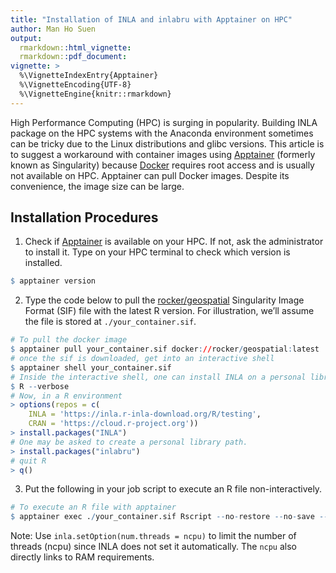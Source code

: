```yaml
---
title: "Installation of INLA and inlabru with Apptainer on HPC"
author: Man Ho Suen
output:
  rmarkdown::html_vignette:
  rmarkdown::pdf_document:
vignette: >
  %\VignetteIndexEntry{Apptainer}
  %\VignetteEncoding{UTF-8}
  %\VignetteEngine{knitr::rmarkdown}
---
```

High Performance Computing (HPC) is surging in popularity. Building INLA package
on the HPC systems with the Anaconda environment sometimes can be tricky due to 
the Linux distributions and glibc versions. This article is to suggest a 
workaround with container images using [Apptainer](https://apptainer.org/)
(formerly known as Singularity) because [Docker](https://www.docker.com/) 
requires root access and is usually not available on HPC. Apptainer can pull 
Docker images. Despite its convenience, the image size can be large. 

## Installation Procedures 

1. Check if [Apptainer](https://apptainer.org/docs/user/main/cli/apptainer_version.html)
   is available on your HPC. If not, ask the administrator to install it. Type 
   on your HPC terminal to check which version is installed. 
```r
$ apptainer version
```

2. Type the code below to pull the 
[rocker/geospatial](https://rocker-project.org/images/versioned/rstudio.html) 
Singularity Image Format (SIF) file with the latest R version.
For illustration, we'll assume the file is stored at `./your_container.sif`.

```r
# To pull the docker image 
$ apptainer pull your_container.sif docker://rocker/geospatial:latest
# once the sif is downloaded, get into an interactive shell 
$ apptainer shell your_container.sif
# Inside the interactive shell, one can install INLA on a personal library path
$ R --verbose 
# Now, in a R environment
> options(repos = c(
    INLA = 'https://inla.r-inla-download.org/R/testing',
    CRAN = 'https://cloud.r-project.org'))
> install.packages("INLA") 
# One may be asked to create a personal library path.
> install.packages("inlabru") 
# quit R
> q()
```

3. Put the following in your job script to execute an R file non-interactively.

```r
# To execute an R file with apptainer
$ apptainer exec ./your_container.sif Rscript --no-restore --no-save --verbose file_to_run.R
```

Note: Use `inla.setOption(num.threads = ncpu)` to limit the number of threads (ncpu) 
since INLA does not set it automatically. The `ncpu` also directly links to RAM 
requirements.

